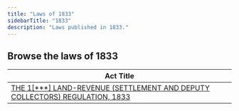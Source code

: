 ```yaml
---
title: "Laws of 1833"
sidebarTitle: "1833"
description: "Laws published in 1833."
---
```


## Browse the laws of 1833

| Act Title |
|-----------|
| [THE 1[***] LAND-REVENUE (SETTLEMENT AND DEPUTY COLLECTORS) REGULATION, 1833](/laws/act-1322) |
